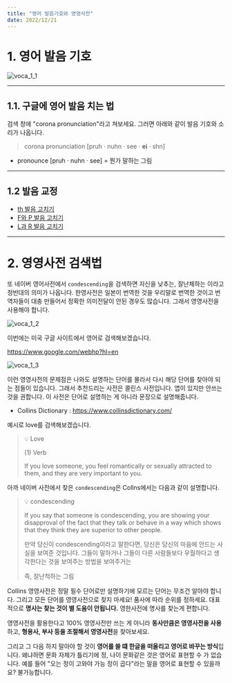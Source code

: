 ```yaml
---
title: "영어 발음기호와 영영사전"
date: 2022/12/21
---
```


# 1. 영어 발음 기호

![voca_1_1](https://raw.githubusercontent.com/berenickt/image-server/main/img/voca_1_1.png)

------

## 1.1. 구글에 영어 발음 치는 법

검색 창에 "corona pronunciation"라고 쳐보세요. 그러면 아래와 같이 발음 기호와 소리가 나옵니다.

> corona pronunciation [pruh · nuhn · see · **ei** · shn]

* pronounce [pruh · nuhn · see] = 뭔가 말하는 그림

------

## 1.2 발음 교정

* [th 발음 고치기](https://youtu.be/i4g0iCpa81g)
* [F와 P 발음 고치기](https://youtu.be/gHvNze8qoks)
* [L과 R 발음 고치기](https://youtu.be/cfhIVs92sf4)

------

# 2. 영영사전 검색법

또 네이버 영어사전에서 `condescending`을 검색하면 자신을 낮추는, 잘난체하는 이라고 정반대의 의미가 나옵니다. 한영사전은 일본이 번역한 것을 우리말로 번역한 것이고 번역자들이 대충 만들어서 정확한 의미전달이 안된 경우도 많습니다. 그래서 영영사전을 사용해야 합니다.

![voca_1_2](https://raw.githubusercontent.com/berenickt/image-server/main/img/voca_1_2.png)

이번에는 미국 구글 사이트에서 영어로 검색해보겠습니다.

https://www.google.com/webhp?hl=en

![voca_1_3](https://raw.githubusercontent.com/berenickt/image-server/main/img/voca_1_3.png)

이런 영영사전의 문제점은 나와도 설명하는 단어를 몰라서 다시 해당 단어를 찾아야 되는 점들이 있습니다.
그래서 추천드리는 사전은 콜린스 사전입니다. 앱이 있지만 안쓰는 것을 권합니다.
이 사전은 단어로 설명하는 게 아니라 문장으로 설명해줍니다.

* Collins Dictionary : https://www.collinsdictionary.com/

예시로 love를 검색해보겠습니다.

> 💡 Love 
>
> (1) Verb 
>
> If you love someone, you  feel romantically or sexually  attracted to them, and they are very important to you.

아까 네이버 사전에서 찾은 `condescending`은 Collns에서는 다음과 같이 설명합니다.

> 💡 condescending
>
> If you say that someone is condescending, you are showing your disapproval of the fact that they talk or behave in a way which shows that they think they are superior to other people.
>
> 만약 당신이 condescending이라고 말한다면, 당신은 당신의 마음에 안드는 사실을 보여준 것입니다. 그들이 말하거나 그들이 다른 사람들보다 우월하다고 생각한다는 것을 보여주는 방법을 보여주거는
>
> 즉, 잘난척하는 그림

Collins 영영사전은 정말 필수 단어로만 설명하기에 모르는 단어는 무조건 알아야 합니다.
그리고 모든 단어를 영영사전으로 찾지 마세요! 품사에 따라 순위를 정하세요.
대표적으로 **명사는 찾는 것이 별 도움이 안됩니다.** 영한사전에 명사를 찾는게 편합니다. 

영영사전을 활용한다고 100% 영영사전만 쓰는 게 아니라 **동사만큼은 영영사전을 사용**하고, 
**형용사, 부사 등을 조절해서 영영사전**을 찾아보세요.

그리고 그 다음 하지 말아야 할 것이 **영어를 쓸 떄 한글을 떠올리고 영어로 바꾸는 방식**입니다.
왜냐하면 문화 자체가 틀리기에 정, 나이 문화같은 것은 영어로 표현할 수 가 없습니다.
예를 들어 "오는 정이 고와야 가능 정이 곱다"라는 말을 영어로 표현할 수 있을까요? 불가능합니다.